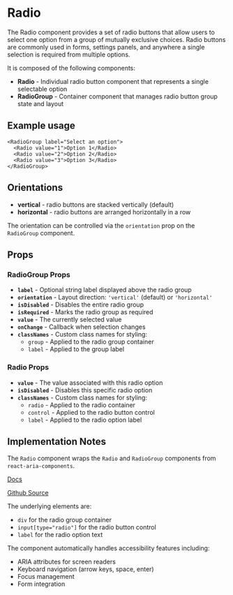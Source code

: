 

<Meta of={RadioStories} />

# Radio
The Radio component provides a set of radio buttons that allow users to select one option from a group of mutually exclusive choices. Radio buttons are commonly used in forms, settings panels, and anywhere a single selection is required from multiple options.

It is composed of the following components:

- **Radio** - Individual radio button component that represents a single selectable option
- **RadioGroup** - Container component that manages radio button group state and layout

## Example usage
```tsx
<RadioGroup label="Select an option">
  <Radio value="1">Option 1</Radio>
  <Radio value="2">Option 2</Radio>
  <Radio value="3">Option 3</Radio>
</RadioGroup>
```

## Orientations

* **vertical** - radio buttons are stacked vertically (default)
* **horizontal** - radio buttons are arranged horizontally in a row

The orientation can be controlled via the `orientation` prop on the `RadioGroup` component.

<Canvas of={RadioStories.Default} />

## Props

### RadioGroup Props
* **`label`** - Optional string label displayed above the radio group
* **`orientation`** - Layout direction: `'vertical'` (default) or `'horizontal'`
* **`isDisabled`** - Disables the entire radio group
* **`isRequired`** - Marks the radio group as required
* **`value`** - The currently selected value
* **`onChange`** - Callback when selection changes
* **`classNames`** - Custom class names for styling:
  * `group` - Applied to the radio group container
  * `label` - Applied to the group label

### Radio Props
* **`value`** - The value associated with this radio option
* **`isDisabled`** - Disables this specific radio option
* **`classNames`** - Custom class names for styling:
  * `radio` - Applied to the radio container
  * `control` - Applied to the radio button control
  * `label` - Applied to the radio option label

## Implementation Notes
The `Radio` component wraps the `Radio` and `RadioGroup` components from `react-aria-components`.

[Docs](https://react-spectrum.adobe.com/react-aria/RadioGroup.html)

[Github Source](https://github.com/gohypergiant/standard-toolkit/tree/main/design-toolkit/components/src/components/radio)

The underlying elements are:
- `div` for the radio group container
- `input[type="radio"]` for the radio button control
- `label` for the radio option text

The component automatically handles accessibility features including:
- ARIA attributes for screen readers
- Keyboard navigation (arrow keys, space, enter)
- Focus management
- Form integration
